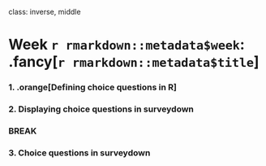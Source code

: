 
class: inverse, middle

# Week `r rmarkdown::metadata$week`: .fancy[`r rmarkdown::metadata$title`]

### 1. .orange[Defining choice questions in R]
### 2. Displaying choice questions in surveydown

### BREAK

### 3. Choice questions in surveydown
